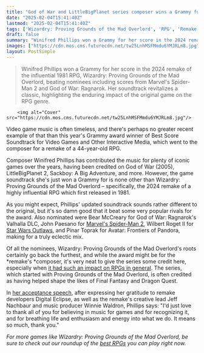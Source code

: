 ```yaml
---
title: "God of War and LittleBigPlanet series composer wins a Grammy for the remake of a 44-year-old RPG that shaped Final Fantasy, Dragon Quest and more"
date: "2025-02-04T15:41:40Z"
lastmod: "2025-02-04T15:41:40Z"
tags: ['Wizardry: Proving Grounds of the Mad Overlord', 'RPG', 'Remake', 'Grammy Award', 'Video Game Music', 'Winifred Phillips', 'Digital Eclipse']
draft: false
summary: "Winifred Phillips won a Grammy for her score in the 2024 remake of the influential 1981 RPG, Wizardry: Proving Grounds of the Mad Overlord, beating nominees including scores from Marvel's Spider-Man 2 and God of War: Ragnarok.  Her soundtrack revitalizes a classic, highlighting the enduring impact of the original game on the RPG genre."
images: ["https://cdn.mos.cms.futurecdn.net/tw25LnhMSFMmdu6YMJRLm8.jpg"]
layout: PostSimple
---
```

> Winifred Phillips won a Grammy for her score in the 2024 remake of the influential 1981 RPG, Wizardry: Proving Grounds of the Mad Overlord, beating nominees including scores from Marvel's Spider-Man 2 and God of War: Ragnarok.  Her soundtrack revitalizes a classic, highlighting the enduring impact of the original game on the RPG genre.


        <img alt="Cover" src="https://cdn.mos.cms.futurecdn.net/tw25LnhMSFMmdu6YMJRLm8.jpg"/>
        
Video game music is often timeless, and there's perhaps no greater recent example of that than this year's Grammy award winner of Best Score Soundtrack for Video Games and Other Interactive Media, which went to the composer for a remake of a 44-year-old RPG.

Composer Winifred Phillips has contributed the music for plenty of iconic games over the years, having been credited on God of War (2005), LittleBigPlanet 2, Sackboy: A Big Adventure, and more. However, the game soundtrack she's just won a Grammy for is none other than Wizardry: Proving Grounds of the Mad Overlord – specifically, the 2024 remake of a highly influential RPG which first released in 1981. 

As you might expect, Phillips' updated soundtrack sounds rather different to the original, but it's so damn good that it beat some very popular rivals for the award. Also nominated were Bear McCreary for God of War: Ragnarok's Valhalla DLC, John Paesano for [<u>Marvel's Spider-Man 2</u>](https://www.gamesradar.com/marvels-spider-man-2-guide/), Wilbert Roget II for [<u>Star Wars Outlaws</u>](https://www.gamesradar.com/star-wars-outlaws-guide/), and Pinar Toprak for Avatar: Frontiers of Pandora, making for a truly eclectic mix. 

Of all the nominees, Wizardry: Proving Grounds of the Mad Overlord's roots certainly go back the furthest, and while the award might be for the *remake's *composer, it's very neat to give the series some credit here, especially when [<u>it had such an impact on RPGs in general</u>](https://www.gamesradar.com/the-western-rpg-that-defined-jrpgs-finally-has-the-remake-it-deserves/). The series, which started with Proving Grounds of the Mad Overlord, is often credited as having helped shape the likes of Final Fantasy and Dragon Quest.

In [<u>her acceptance speech</u>](https://www.youtube.com/live/Ot6ia8KDi9o?feature=shared&t=9618), after expressing her gratitude to remake developers Digital Eclipse, as well as the remake's creative lead Jeff Nachbaur and music producer Winnie Waldron, Phillips says: "I'd just love to thank all of you for believing in music for games and for recognizing it, and for breathing life and enthusiasm and energy into what we do. It means so much, thank you."

*For more games like Wizardry: Proving Grounds of the Mad Overlord, be sure to check out our roundup of the *[<u><em>best RPGs</em></u>](https://www.gamesradar.com/best-rpg-games/)* you can play right now.*
        